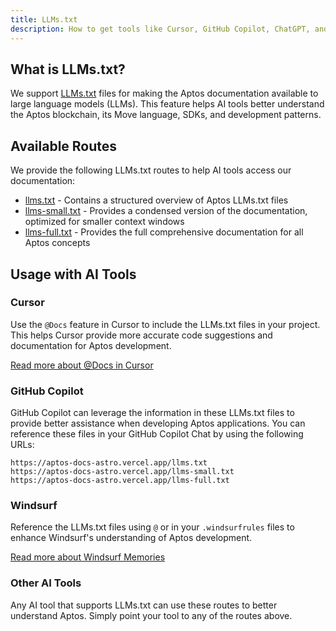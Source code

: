 ```yaml
---
title: LLMs.txt
description: How to get tools like Cursor, GitHub Copilot, ChatGPT, and Claude to understand Aptos documentation.
---
```


## What is LLMs.txt?

We support [LLMs.txt](https://llmstxt.org/) files for making the Aptos documentation available to large language models
(LLMs). This feature helps AI tools better understand the Aptos blockchain, its Move language, SDKs, and development patterns.

## Available Routes

We provide the following LLMs.txt routes to help AI tools access our documentation:

- [llms.txt](/llms.txt) - Contains a structured overview of Aptos LLMs.txt files
- [llms-small.txt](/llms-small.txt) - Provides a condensed version of the documentation, optimized for smaller context windows
- [llms-full.txt](/llms-full.txt) - Provides the full comprehensive documentation for all Aptos concepts

## Usage with AI Tools

### Cursor

Use the `@Docs` feature in Cursor to include the LLMs.txt files in your project. This helps Cursor provide more accurate
code suggestions and documentation for Aptos development.

[Read more about @Docs in Cursor](https://docs.cursor.com/context/@-symbols/@-docs)

### GitHub Copilot

GitHub Copilot can leverage the information in these LLMs.txt files to provide better assistance when developing Aptos applications. You can reference these files in your GitHub Copilot Chat by using the following URLs:

```
https://aptos-docs-astro.vercel.app/llms.txt
https://aptos-docs-astro.vercel.app/llms-small.txt
https://aptos-docs-astro.vercel.app/llms-full.txt
```

### Windsurf

Reference the LLMs.txt files using `@` or in your `.windsurfrules` files to enhance Windsurf's understanding of Aptos development.

[Read more about Windsurf Memories](https://docs.codeium.com/windsurf/memories#memories-and-rules)

### Other AI Tools

Any AI tool that supports LLMs.txt can use these routes to better understand Aptos. Simply point your tool to any of
the routes above.
